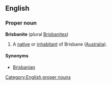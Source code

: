 ==English==

===Proper noun===
'''Brisbanite''' (plural [[Brisbanites]])

# A [[native]] or [[inhabitant]] of Brisbane ([[Australia]]).

====Synonyms====
* [[Brisbanian]]

[[Category:English proper nouns]]